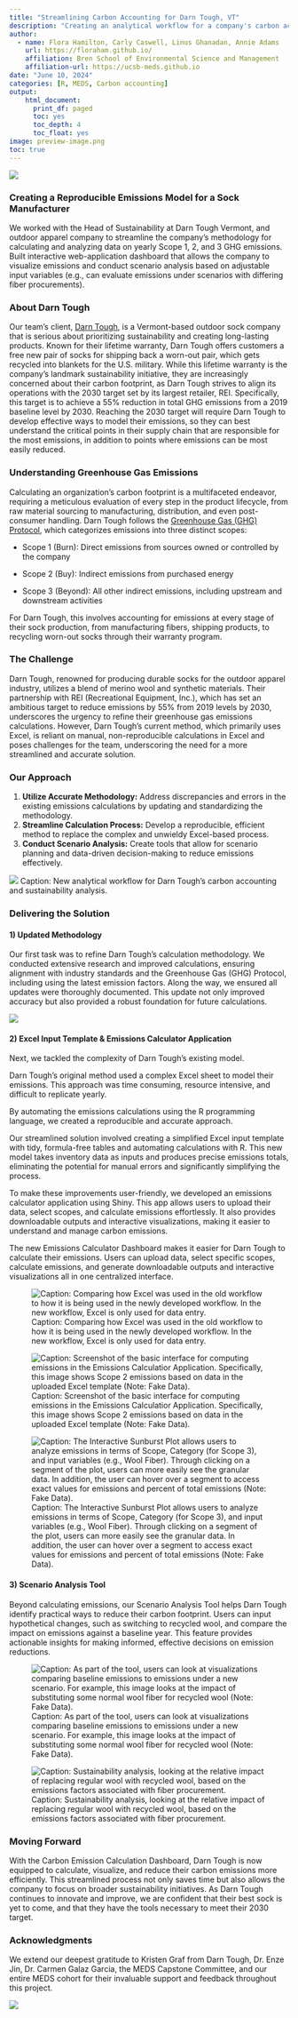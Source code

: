 ```yaml
---
title: "Streamlining Carbon Accounting for Darn Tough, VT"
description: "Creating an analytical workflow for a company's carbon accounting and sustainability analysis"
author: 
  - name: Flora Hamilton, Carly Caswell, Linus Ghanadan, Annie Adams
    url: https://floraham.github.io/
    affiliation: Bren School of Environmental Science and Management
    affiliation-url: https://ucsb-meds.github.io
date: "June 10, 2024"
categories: [R, MEDS, Carbon accounting]
output:
    html_document:
      print_df: paged
      toc: yes
      toc_depth: 4
      toc_float: yes
image: preview-image.png
toc: true
---
```


![](images/topbar-image.png)

### Creating a Reproducible Emissions Model for a Sock Manufacturer

We worked with the Head of Sustainability at Darn Tough Vermont, and outdoor apparel company to streamline the company’s methodology for calculating and analyzing data on yearly Scope 1, 2, and 3 GHG emissions. Built interactive web-application dashboard that allows the company to visualize emissions and conduct scenario analysis based on adjustable input variables (e.g., can evaluate emissions under scenarios with differing fiber procurements).

### About Darn Tough

Our team's client, [Darn Tough](https://darntough.com/), is a Vermont-based outdoor sock company that is serious about prioritizing sustainability and creating long-lasting products. Known for their lifetime warranty, Darn Tough offers customers a free new pair of socks for shipping back a worn-out pair, which gets recycled into blankets for the U.S. military. While this lifetime warranty is the company’s landmark sustainability initiative, they are increasingly concerned about their carbon footprint, as Darn Tough strives to align its operations with the 2030 target set by its largest retailer, REI. Specifically, this target is to achieve a 55% reduction in total GHG emissions from a 2019 baseline level by 2030. Reaching the 2030 target will require Darn Tough to develop effective ways to model their emissions, so they can best understand the critical points in their supply chain that are responsible for the most emissions, in addition to points where emissions can be most easily reduced.

### Understanding Greenhouse Gas Emissions

Calculating an organization's carbon footprint is a multifaceted endeavor, requiring a meticulous evaluation of every step in the product lifecycle, from raw material sourcing to manufacturing, distribution, and even post-consumer handling. Darn Tough follows the [Greenhouse Gas (GHG) Protocol](https://ghgprotocol.org/), which categorizes emissions into three distinct scopes:

-   Scope 1 (Burn): Direct emissions from sources owned or controlled by the company

-   Scope 2 (Buy): Indirect emissions from purchased energy

-   Scope 3 (Beyond): All other indirect emissions, including upstream and downstream activities

For Darn Tough, this involves accounting for emissions at every stage of their sock production, from manufacturing fibers, shipping products, to recycling worn-out socks through their warranty program.

### The Challenge

Darn Tough, renowned for producing durable socks for the outdoor apparel industry, utilizes a blend of merino wool and synthetic materials. Their partnership with REI (Recreational Equipment, Inc.), which has set an ambitious target to reduce emissions by 55% from 2019 levels by 2030, underscores the urgency to refine their greenhouse gas emissions calculations. However, Darn Tough's current method, which primarily uses Excel, is reliant on manual, non-reproducible calculations in Excel and poses challenges for the team, underscoring the need for a more streamlined and accurate solution.

### Our Approach

1.  **Utilize Accurate Methodology:** Address discrepancies and errors in the existing emissions calculations by updating and standardizing the methodology.
2.  **Streamline Calculation Process:** Develop a reproducible, efficient method to replace the complex and unwieldy Excel-based process.
3.  **Conduct Scenario Analysis:** Create tools that allow for scenario planning and data-driven decision-making to reduce emissions effectively.

![](images/workflow.jpg)
Caption: New analytical workflow for Darn Tough’s carbon accounting and sustainability analysis.


### Delivering the Solution

#### 1) **Updated Methodology** 

Our first task was to refine Darn Tough's calculation methodology. We conducted extensive research and improved calculations, ensuring alignment with industry standards and the Greenhouse Gas (GHG) Protocol, including using the latest emission factors. Along the way, we ensured all updates were thoroughly documented. This update not only improved accuracy but also provided a robust foundation for future calculations.

![](images/dashboard1.jpg)



#### 2) **Excel Input Template & Emissions Calculator Application**

Next, we tackled the complexity of Darn Tough's existing model.

Darn Tough's original method used a complex Excel sheet to model their emissions. This approach was time consuming, resource intensive, and difficult to replicate yearly.

By automating the emissions calculations using the R programming language, we created a reproducible and accurate approach.

Our streamlined solution involved creating a simplified Excel input template with tidy, formula-free tables and automating calculations with R. This new model takes inventory data as inputs and produces precise emissions totals, eliminating the potential for manual errors and significantly simplifying the process.

To make these improvements user-friendly, we developed an emissions calculator application using Shiny. This app allows users to upload their data, select scopes, and calculate emissions effortlessly. It also provides downloadable outputs and interactive visualizations, making it easier to understand and manage carbon emissions.

The new Emissions Calculator Dashboard makes it easier for Darn Tough to calculate their emissions. Users can upload data, select specific scopes, calculate emissions, and generate downloadable outputs and interactive visualizations all in one centralized interface.

![Caption: Comparing how Excel was used in the old workflow to how it is being used in the newly developed workflow. In the new workflow, Excel is only used for data entry.](images/excel.jpg)



![Caption: Screenshot of the basic interface for computing emissions in the Emissions Calculatior Application. Specifically, this image shows Scope 2 emissions based on data in the uploaded Excel template (Note: Fake Data).](images/dashboard2.jpg)


![Caption: The Interactive Sunburst Plot allows users to analyze emissions in terms of Scope, Category (for Scope 3), and input variables (e.g., Wool Fiber). Through clicking on a segment of the plot, users can more easily see the granular data. In addition, the user can hover over a segment to access exact values for emissions and percent of total emissions (Note: Fake Data).](images/visualization-image.jpg)


#### 3) Scenario Analysis Tool

Beyond calculating emissions, our Scenario Analysis Tool helps Darn Tough identify practical ways to reduce their carbon footprint. Users can input hypothetical changes, such as switching to recycled wool, and compare the impact on emissions against a baseline year. This feature provides actionable insights for making informed, effective decisions on emission reductions.

![Caption: As part of the tool, users can look at visualizations comparing baseline emissions to emissions under a new scenario. For example, this image looks at the impact of substituting some normal wool fiber for recycled wool (Note: Fake Data).](images/dashboard3.jpg)

![Caption: Sustainability analysis, looking at the relative impact of replacing regular wool with recycled wool, based on the emissions factors associated with fiber procurement.](images/download.jpg)

### Moving Forward

With the Carbon Emission Calculation Dashboard, Darn Tough is now equipped to calculate, visualize, and reduce their carbon emissions more efficiently. This streamlined process not only saves time but also allows the company to focus on broader sustainability initiatives. As Darn Tough continues to innovate and improve, we are confident that their best sock is yet to come, and that they have the tools necessary to meet their 2030 target.

### Acknowledgments

We extend our deepest gratitude to Kristen Graf from Darn Tough, Dr. Enze Jin, Dr. Carmen Galaz Garcia, the MEDS Capstone Committee, and our entire MEDS cohort for their invaluable support and feedback throughout this project.

![](images/team2.jpg)

